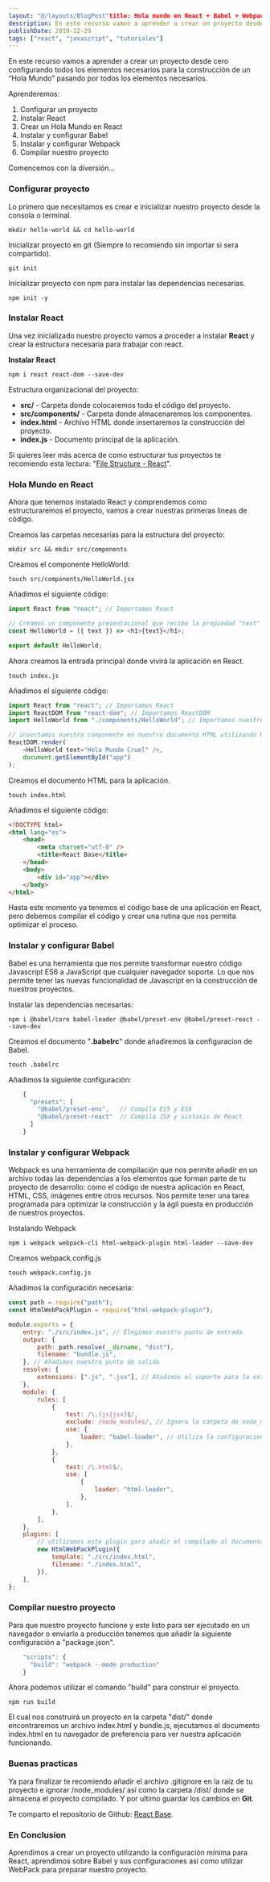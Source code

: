 ```yaml
---
layout: "@/layouts/BlogPost"title: Hola mundo en React + Babel + Webpack
description: En este recurso vamos a aprender a crear un proyecto desde cero configurando todos los elementos necesarios para la construcción de un “Hola Mundo” pasando por todos los elementos necesarios.
publishDate: 2019-12-29
tags: ["react", "javascript", "tutoriales"]
---
```


En este recurso vamos a aprender a crear un proyecto desde cero configurando todos los elementos necesarios para la construcción de un “Hola Mundo” pasando por todos los elementos necesarios.

Aprenderemos:

1. Configurar un proyecto
2. Instalar React
3. Crear un Hola Mundo en React
4. Instalar y configurar Babel
5. Instalar y configurar Webpack
6. Compilar nuestro proyecto

Comencemos con la diversión...

### Configurar proyecto

Lo primero que necesitamos es crear e inicializar nuestro proyecto desde la consola o terminal.

```
mkdir hello-world && cd hello-world
```

Inicializar proyecto en git (Siempre lo recomiendo sin importar si sera compartido).

```
git init
```

Inicializar proyecto con npm para instalar las dependencias necesarias.

```
npm init -y
```

### Instalar React

Una vez inicializado nuestro proyecto vamos a proceder a instalar **React** y crear la estructura necesaria para trabajar con react.

**Instalar React**

```
npm i react react-dom --save-dev
```

Estructura organizacional del proyecto:

- **src/** - Carpeta donde colocaremos todo el código del proyecto.
- **src/components/** - Carpeta donde almacenaremos los componentes.
- **index.html** - Archivo HTML donde insertaremos la construcción del proyecto.
- **index.js** - Documento principal de la aplicación.

Si quieres leer más acerca de como estructurar tus proyectos te recomiendo esta lectura: "[File Structure - React](https://reactjs.org/docs/faq-structure.html)".

### Hola Mundo en React

Ahora que tenemos instalado React y comprendemos como estructuraremos el proyecto, vamos a crear nuestras primeras lineas de código.

Creamos las carpetas necesarias para la estructura del proyecto:

```
mkdir src && mkdir src/components
```

Creamos el componente HelloWorld:

```
touch src/components/HelloWorld.jsx
```

Añadimos el siguiente código:

```js
import React from "react"; // Importamos React

// Creamos un componente presentacional que recibe la propiedad "text"
const HelloWorld = ({ text }) => <h1>{text}</h1>;

export default HelloWorld;
```

Ahora creamos la entrada principal donde vivirá la aplicación en React.

```
touch index.js
```

Añadimos el siguiente código:

```js
import React from "react"; // Importamos React
import ReactDOM from "react-dom"; // Importamos ReactDOM
import HelloWorld from "./components/HelloWorld"; // Importamos nuestro primer componente

// insertamos nuestro componente en nuestro documento HTML utilizando ReactDOM
ReactDOM.render(
	<HelloWorld text="Hola Mundo Cruel" />,
	document.getElementById("app")
);
```

Creamos el documento HTML para la aplicación.

```
touch index.html
```

Añadimos el siguiente código:

```html
<!DOCTYPE html>
<html lang="es">
	<head>
		<meta charset="utf-8" />
		<title>React Base</title>
	</head>
	<body>
		<div id="app"></div>
	</body>
</html>
```

Hasta este momento ya tenemos el código base de una aplicación en React, pero debemos compilar el código y crear una rutina que nos permita optimizar el proceso.

### Instalar y configurar Babel

Babel es una herramienta que nos permite transformar nuestro código Javascript ES6 a JavaScript que cualquier navegador soporte. Lo que nos permite tener las nuevas funcionalidad de Javascript en la construcción de nuestros proyectos.

Instalar las dependencias necesarias:

```
npm i @babel/core babel-loader @babel/preset-env @babel/preset-react --save-dev
```

Creamos el documento "**.babelrc**" donde añadiremos la configuracion de Babel.

```
touch .babelrc
```

Añadimos la siguiente configuración:

```js
    {
      "presets": [
        "@babel/preset-env",   // Compila ES5 y ES6
        "@babel/preset-react"  // Compila JSX y sintaxis de React
      ]
    }
```

### Instalar y configurar Webpack

Webpack es una herramienta de compilación que nos permite añadir en un archivo todas las dependencias a los elementos que forman parte de tu proyecto de desarrollo: como el código de nuestra aplicación en React, HTML, CSS, imágenes entre otros recursos. Nos permite tener una tarea programada para optimizar la construcción y la ágil puesta en producción de nuestros proyectos.

Instalando Webpack

```
npm i webpack webpack-cli html-webpack-plugin html-loader --save-dev
```

Creamos webpack.config.js

```
touch webpack.config.js
```

Añadimos la configuración necesaria:

```js
const path = require("path");
const HtmlWebPackPlugin = require("html-webpack-plugin");

module.exports = {
	entry: "./src/index.js", // Elegimos nuestro punto de entrada
	output: {
		path: path.resolve(__dirname, "dist"),
		filename: "bundle.js",
	}, // Añadimos nuestro punto de salida
	resolve: {
		extensions: [".js", ".jsx"], // Añadimos el soporte para la extencion de JSX
	},
	module: {
		rules: [
			{
				test: /\.(js|jsx)$/,
				exclude: /node_modules/, // Ignora la carpeta de node_modules
				use: {
					loader: "babel-loader", // Utiliza la configuracion de Babel
				},
			},
			{
				test: /\.html$/,
				use: [
					{
						loader: "html-loader",
					},
				],
			},
		],
	},
	plugins: [
		// utilizamos este plugin para añadir el compilado al documento HTML
		new HtmlWebPackPlugin({
			template: "./src/index.html",
			filename: "./index.html",
		}),
	],
};
```

### Compilar nuestro proyecto

Para que nuestro proyecto funcione y este listo para ser ejecutado en un navegador o enviarlo a producción tenemos que añadir la siguiente configuración a "package.json".

```js
    "scripts": {
      "build": "webpack --mode production"
    }
```

Ahora podemos utilizar el comando "build" para construir el proyecto.

```
npm run build
```

El cual nos construirá un proyecto en la carpeta "dist/" donde encontraremos un archivo index.html y bundle.js, ejecutamos el documento index.html en tu navegador de preferencia para ver nuestra aplicación funcionando.

### Buenas practicas

Ya para finalizar te recomiendo añadir el archivo .gitignore en la raíz de tu proyecto e ignorar /node_modules/ así como la carpeta /dist/ donde se almacena el proyecto compilado. Y por ultimo guardar los cambios en **Git**.

Te comparto el repositorio de Github: [React Base](https://github.com/gndx/react-base).

### En Conclusion

Aprendimos a crear un proyecto utilizando la configuración mínima para React, aprendimos sobre Babel y sus configuraciones así como utilizar WebPack para preparar nuestro proyecto.

